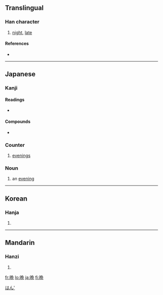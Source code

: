 {{zh-forms|{{zh-lookup|晚}}|{{zh-lookup|晩}}}}
{{also|晚}}
==Translingual==

===Han character===
{{Han char|rn=72|rad=日|as=08|sn=12|four=|canj=日弓日山 (ANAU), XX日弓日 (XXANA)}}

# [[night]], [[late]]

====References====
* {{Han ref|kx=0497.311|dkj=14030|dj=0861.210|hdz=21514.040|uh=6669|ud=26217}}

----

==Japanese==

===Kanji===
{{ja-kanji|grade=6|rs=日08}}

====Readings====
* {{ja-readings|on=[[ばん]] (ban)|kun=[[くれ]] (kure), [[おそい]] (osoi)}}

====Compounds====
* {{term|晩ごはん||[[dinner]], evening meal|tr=ばんごはん, bangohan|lang=ja|sc=Jpan}}

===Counter===
{{ja-pos|k|counter|hira=ばん|rom=ban|hidx=はん'}}

# [[evening]]s

===Noun===
{{ja-noun|k|hira=ばん|rom=ban|hidx=はん'}}

# an [[evening]]

[[Category:1000 Japanese basic words|はん']]

----

==Korean==

===Hanja===
{{ko-hanja|hangeul=만|eumhun=|rv=man|mr=man|y=man}}

# {{defn|Korean}}

----

==Mandarin==

===Hanzi===
{{cmn-hanzi|pin=[[wǎn]] ([[wan3]])|wg=wan<sup>3</sup>}}

# {{defn|Mandarin}}

[[fr:晩]]
[[lo:晩]]
[[ja:晩]]
[[fi:晩]]